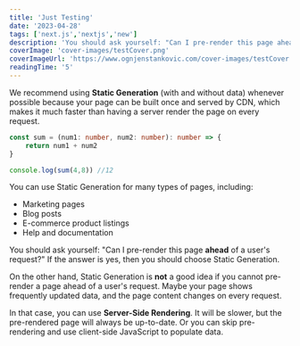 ---
title: 'Just Testing'
date: '2023-04-28'
tags: ['next.js','nextjs','new']
description: 'You should ask yourself: "Can I pre-render this page ahead of a user's request?" If the answer is yes, then you should..'
coverImage: 'cover-images/testCover.png'
coverImageUrl: 'https://www.ognjenstankovic.com/cover-images/testCover.png'
readingTime: '5'
---

We recommend using **Static Generation** (with and without data) whenever possible because your page can be built once and served by CDN, which makes it much faster than having a server render the page on every request.

```ts
const sum = (num1: number, num2: number): number => {
    return num1 + num2
}

console.log(sum(4,8)) //12
```

You can use Static Generation for many types of pages, including:

- Marketing pages
- Blog posts
- E-commerce product listings
- Help and documentation

You should ask yourself: "Can I pre-render this page **ahead** of a user's request?" If the answer is yes, then you should choose Static Generation.

On the other hand, Static Generation is **not** a good idea if you cannot pre-render a page ahead of a user's request. Maybe your page shows frequently updated data, and the page content changes on every request.

In that case, you can use **Server-Side Rendering**. It will be slower, but the pre-rendered page will always be up-to-date. Or you can skip pre-rendering and use client-side JavaScript to populate data.
